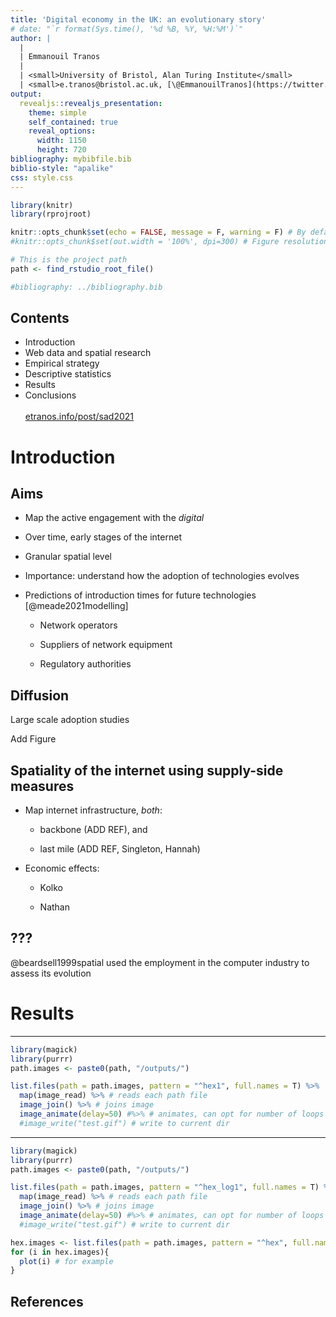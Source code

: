 ```yaml
---
title: 'Digital economy in the UK: an evolutionary story'
# date: "`r format(Sys.time(), '%d %B, %Y, %H:%M')`"
author: |
  |
  | Emmanouil Tranos
  |
  | <small>University of Bristol, Alan Turing Institute</small>
  | <small>e.tranos@bristol.ac.uk, [\@EmmanouilTranos](https://twitter.com/EmmanouilTranos), [etranos.info](https://etranos.info/)</small>
output: 
  revealjs::revealjs_presentation:
    theme: simple
    self_contained: true
    reveal_options:
      width: 1150
      height: 720
bibliography: mybibfile.bib
biblio-style: "apalike"
css: style.css
---
```


```r
library(knitr)
library(rprojroot)

knitr::opts_chunk$set(echo = FALSE, message = F, warning = F) # By default, hide code; set to TRUE to see code
#knitr::opts_chunk$set(out.width = '100%', dpi=300) # Figure resolution and size

# This is the project path
path <- find_rstudio_root_file()

#bibliography: ../bibliography.bib
```

## Contents
- Introduction
- Web data and spatial research
- Empirical strategy
- Descriptive statistics
- Results
- Conclusions
<br>
<br>
[etranos.info/post/sad2021](https://etranos.info/post/sad2021)

# Introduction

## Aims

- Map the active engagement with the *digital*
- Over time, early stages of the internet
- Granular spatial level
- Importance: understand how the adoption of technologies evolves
- Predictions of introduction times for future technologies [@meade2021modelling]
  
  - Network operators
  
  - Suppliers of network equipment
  
  - Regulatory authorities  

## Diffusion

Large scale adoption studies

Add Figure


## Spatiality of the internet using supply-side measures

- Map internet infrastructure, *both*: 

  - backbone (ADD REF), and 

  - last mile (ADD REF, Singleton, Hannah)

- Economic effects:

  - Kolko

  - Nathan
  
## ???

@beardsell1999spatial used the employment in the computer industry to assess
its evolution

# Results

--- 

```r

library(magick)
library(purrr)
path.images <- paste0(path, "/outputs/")

list.files(path = path.images, pattern = "^hex1", full.names = T) %>% 
  map(image_read) %>% # reads each path file
  image_join() %>% # joins image
  image_animate(delay=50) #%>% # animates, can opt for number of loops
  #image_write("test.gif") # write to current dir

```

---

```r

library(magick)
library(purrr)
path.images <- paste0(path, "/outputs/")

list.files(path = path.images, pattern = "^hex_log1", full.names = T) %>% 
  map(image_read) %>% # reads each path file
  image_join() %>% # joins image
  image_animate(delay=50) #%>% # animates, can opt for number of loops
  #image_write("test.gif") # write to current dir

```

```r

hex.images <- list.files(path = path.images, pattern = "^hex", full.names = T)
for (i in hex.images){
  plot(i) # for example
}
```
  


## References {.allowframebreaks}